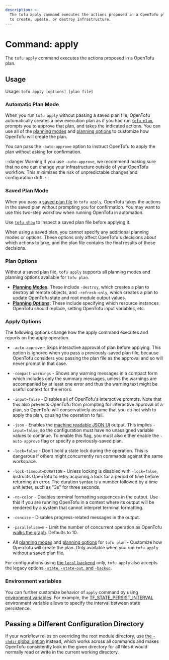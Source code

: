 ```yaml
---
description: >-
  The tofu apply command executes the actions proposed in a OpenTofu plan
  to create, update, or destroy infrastructure.
---
```


# Command: apply

The `tofu apply` command executes the actions proposed in a OpenTofu
plan.

## Usage

Usage: `tofu apply [options] [plan file]`



### Automatic Plan Mode

When you run `tofu apply` without passing a saved plan file, OpenTofu automatically creates a new execution plan as if you had run [`tofu plan`](plan.mdx), prompts you to approve that plan, and takes the indicated actions. You can use all of the [planning modes](plan.mdx#planning-modes) and
[planning options](plan.mdx#planning-options) to customize how OpenTofu will create the plan.

You can pass the `-auto-approve` option to instruct OpenTofu to apply the plan without asking for confirmation.

:::danger Warning
If you use `-auto-approve`, we recommend making sure that no one can change your infrastructure outside of your OpenTofu workflow. This minimizes the risk of unpredictable changes and configuration drift.
:::

### Saved Plan Mode

When you pass a [saved plan file](plan.mdx#out-filename) to `tofu apply`, OpenTofu takes the actions in the saved plan without prompting you for confirmation. You may want to use this two-step workflow when running OpenTofu in automation.

Use [`tofu show`](show.mdx) to inspect a saved plan file before applying it.

When using a saved plan, you cannot specify any additional planning modes or options. These options only affect OpenTofu's decisions about which
actions to take, and the plan file contains the final results of those
decisions.

### Plan Options

Without a saved plan file, `tofu apply` supports all planning modes and planning options available for `tofu plan`.

- **[Planning Modes](plan.mdx#planning-modes):** These include `-destroy`, which creates a plan to destroy all remote objects, and `-refresh-only`, which creates a plan to update OpenTofu state and root module output values.
- **[Planning Options](plan.mdx#planning-options):** These include specifying which resource instances OpenTofu should replace, setting OpenTofu input variables, etc.

### Apply Options

The following options change how the apply command executes and reports on the apply operation.

- `-auto-approve` - Skips interactive approval of plan before applying. This
  option is ignored when you pass a previously-saved plan file, because
  OpenTofu considers you passing the plan file as the approval and so
  will never prompt in that case.

- `-compact-warnings` - Shows any warning messages in a compact form which
  includes only the summary messages, unless the warnings are accompanied by
  at least one error and thus the warning text might be useful context for
  the errors.

- `-input=false` - Disables all of OpenTofu's interactive prompts. Note that
  this also prevents OpenTofu from prompting for interactive approval of a
  plan, so OpenTofu will conservatively assume that you do not wish to
  apply the plan, causing the operation to fail.

- `-json` - Enables the [machine readable JSON UI](../../internals/machine-readable-ui.mdx) output.
  This implies `-input=false`, so the configuration must have no unassigned
  variable values to continue. To enable this flag, you must also either enable
  the `-auto-approve` flag or specify a previously-saved plan.

- `-lock=false` - Don't hold a state lock during the operation. This is
  dangerous if others might concurrently run commands against the same
  workspace.

- `-lock-timeout=DURATION` - Unless locking is disabled with `-lock=false`,
  instructs OpenTofu to retry acquiring a lock for a period of time before
  returning an error. The duration syntax is a number followed by a time
  unit letter, such as "3s" for three seconds.

- `-no-color` - Disables terminal formatting sequences in the output. Use this
  if you are running OpenTofu in a context where its output will be
  rendered by a system that cannot interpret terminal formatting.

- `-concise` - Disables progress-related messages in the output.

- `-parallelism=n` - Limit the number of concurrent operation as OpenTofu
  [walks the graph](../../internals/graph.mdx#walking-the-graph). Defaults to
  10\.

- All [planning modes](plan.mdx#planning-modes) and
[planning options](plan.mdx#planning-options) for
`tofu plan` - Customize how OpenTofu will create the plan. Only available when you run `tofu apply` without a saved plan file.

For configurations using
[the `local` backend](../../language/settings/backends/local.mdx) only,
`tofu apply` also accepts the legacy options
[`-state`, `-state-out`, and `-backup`](../../language/settings/backends/local.mdx#command-line-arguments).

### Environment variables

You can further customize behavior of `apply` command by using [environment variables](../config/environment-variables.mdx).  For example, the [TF_STATE_PERSIST_INTERVAL](../config/environment-variables.mdx#tf_state_persist_interval) environment variable allows to specify the interval between state persistence.

## Passing a Different Configuration Directory

If your workflow relies on overriding the root module directory, use
[the `-chdir` global option](index.mdx#switching-working-directory-with-chdir)
instead, which works across all commands and makes OpenTofu consistently look
in the given directory for all files it would normally read or write in the
current working directory.
